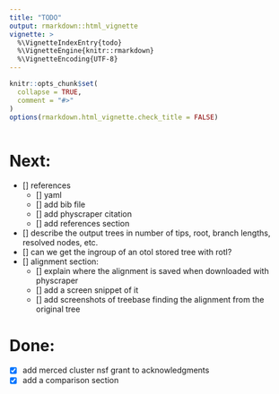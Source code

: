 ```yaml
---
title: "TODO"
output: rmarkdown::html_vignette
vignette: >
  %\VignetteIndexEntry{todo}
  %\VignetteEngine{knitr::rmarkdown}
  %\VignetteEncoding{UTF-8}
---
```


```r
knitr::opts_chunk$set(
  collapse = TRUE,
  comment = "#>"
)
options(rmarkdown.html_vignette.check_title = FALSE)
```

```r
```

# Next:

- [] references
  - [] yaml
  - [] add bib file
  - [] add physcraper citation
  - [] add references section
- [] describe the output trees in number of tips, root, branch lengths, resolved nodes, etc.
- [] can we get the ingroup of an otol stored tree with rotl?
- [] alignment section:
  - [] explain where the alignment is saved when downloaded with physcraper
  - [] add a screen snippet of it
  - [] add screenshots of treebase finding the alignment from the original tree

# Done:

- [X] add merced cluster nsf grant to acknowledgments
- [X] add a comparison section
